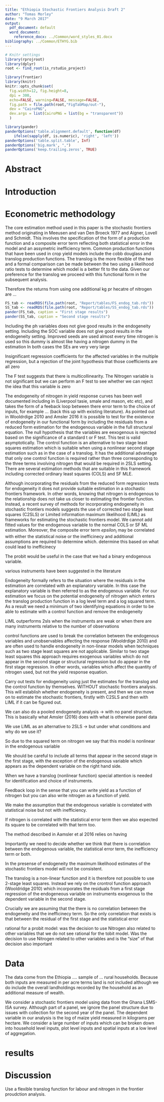 ```yaml
---
title: "Ethiopia Stochastic Frontiers Analysis Draft 2"
author: "Tomas Morley"
date: "9 March 2017"
output:
  pdf_document: default
  word_document:
    reference_docx: ../Common/word_styles_01.docx
bibliography: ../Common/ETHYG.bib
---
```


```r
# Knitr settings
library(rprojroot)
library(dplyr)
root <- find_root(is_rstudio_project)

library(frontier)
library(knitr)
knitr::opts_chunk$set(
  fig.width=12, fig.height=8,
  dpi = 300,
  echo=FALSE, warning=FALSE, message=FALSE,
  fig.path = file.path(root,"FigTabMap/out-"),
  dev = "CairoPNG",
  dev.args = list(CairoPNG = list(bg = "transparent"))
  )

library(pander)
panderOptions('table.alignment.default', function(df)
    ifelse(sapply(df, is.numeric), 'right', 'left'))
panderOptions('table.split.table', Inf)
panderOptions('big.mark', ",")
panderOptions('keep.trailing.zeros', TRUE)
```

# Abstract



# Introduction

# Econometric methodology

The core estimation method used in this paper is the stochastic frontiers method originating in Meeusen and van Den Broeck 1977 and Aigner, Lovell and Schmidt. This involves the specification of the form of a production function and a composite error term reflecting both statistical error in the model and an assymetric inefficiency term. Common production functions that have been used in crop yield models include the cobb douglass and translog production functions. The translog is the more flexible of the two and a formal comparison can be made between the two using a likelihood ratio tests to determine which model is a better fit to the data. Given our preference for the translog we proceed with this functional form in the subsequent analysis.

Therefore the returns from using one additional kg pr hecatre of nitrogen are ...

```r
FS_tab <- readRDS(file.path(root, "Report/tables/FS_endog_tab.rds"))
SS_tab <- readRDS(file.path(root, "Report/tables/SS_endog_tab.rds"))
pander(FS_tab, caption = "First stage results")
pander(SS_tab, caption = "Second stage results")
```

Including the ph variables does not give good results in the endogeneity setting.
Including the SOC variable does not give good results in the endogeneity setting.
Improved seeds are used almost every time nitrogen is used so this dummy is almost
like having a nitrogen dummy in the estimation
In both cases the SEs are very very large

Insignificant regression coefficients for the affected variables in the multiple regression, but a rejection of the joint hypothesis that those coefficients are all zero

The F test suggests that there is multicollinearity. The Nitrogen variable is not significant
but we can perform an F test to see whether we can reject the idea that this variable is zero

The endogeneity of nitrogen in yield response curves has been well documented including in (Liverpool tasie, smale and mason, etc etc), and takes the form of a feeback loop between there error term to the choice of inputs, for example ... (back this up with existing literature). As pointed out in Wooldrdige 2010 and Amsler 2016 it is possible to test for the existence of endogeneity in our functional form by including the residuals from a reduced form estimation for the endogenous variable in the full structural equation. The null hypothesis that the variables are eexogenous is rejected based on the significance of a standard t or F test. This test is valid asymptotically. The control function is an alternative to two stage least squares estimation which is suitable when using a nonlinear second stage estimation such as in the case of a translog. It has the additional advantage that only one control function is required rather than three corresponding to the three terms involving nitrogen that would be required in 2SLS setting. There are several estimation methods that are suitable in this framework including corrected ordinary least squares (COLS) and SF MLE.

Although incorporating the residuals from the reduced form regression tests for endogeneity it does not provide suitable estimation in a stochastic frontiers framework. In other words, knowing that nitrogen is endogenous to the relationship does not take us closer to estimating the frontier function. Instead, a recent survey of methods for incorporating endogeneity in stochastic frontiers models suggests the use of corrected two stage least squares (C2SLS) or Limited information maximum likelihood (LIML) as frameworks for estimating the stochastic frontiers model. We cannot add fitted values for the endogenous variable to the normal COLS or SF ML estimation. Moreover, the composite error term $epsilon_i$ may be correlated with either the statistical noise or the inefficinecy and additional assumptions are required to determine which. determine this based on what could lead to inefficinecy 

The probit would be useful in the case that we had a binary endogenous variable.

various instruments have been suggested in the literature

Endogeneity formally refers to the situation where the residuals in the estimation are correlated with an explanatory variable. In this case the explanatory variable is then referred to as the endogenous variable. For our estimation we focus on the potential endogeneity of nitrogen which enters the translog production function in a log level term and a log squared term. As a result we need a minimum of two identifying equations in order to be able to estimate with a control function and remove the endogeneity

LIML outperforms 2sls when the instruments are weak or when there are many instruments relative to the number of observations

control functions are used to break the correlation between the endogenous variables and unobservables affecting the response (Wooldrdige 2010) and are often used to handle endogeneity in non-linear models when techniques such as two stage least squares are not applicable. Similar to two stage least squares this approach requires exogenous variables which do not appear in the second stage or structural regression but do appear in the first stage regression. In other words, variables which affect the quantity of nitrogen used, but not the yield response equation.

Carry out tests for endogeneity using just the estimates for the translog and the control function by themselves. WITHOUT stochastic frontiers analysis. This will establish whether endogeneity is present, and then we can move on to estimate the stochastic frontiers, firstly with C2SLS and then with LIML if it can be figured out.

We can also do a pooled endogeneity analysis -> with no panel structure. This is basically what Amsler (2016) does with what is otherwise panel data

We use LIML as an alternative to 2SLS -> but under what conditions and why do we use it?

So due to the squared term on nitrogen we say that this model is nonlinear in the endogenous variable

We should be careful to include all terms that appear in the second stage in the first stage, with the exception of the endogenous variable which appears as the dependent variable on the right hand side.

When we have a translog (nonlinear function) special attention is needed for identification and choice of instruments.

Feedback loop in the sense that you can write yield as a function of nitrogen but you can also write nitrogen as a function of yield.

We make the assumption that the endogenous variable is correlated with statistical noise but not with inefficiency.

If nitrogen is correlated with the statistical error term then we also expected its square to be correlated with that term too.

The method described in Aamsler et al 2016 relies on having 

Importantly we need to decide whether we think that there is correlation between the endogenous variable, the statistical error term, the inefficiency term or both.

In the presense of endogeneity the maximum likelihood estimates of the stochastic frontiers model will not be consistent. 

The translog is a non-linear function and it is therefore not possible to use 2-stage least squares. Instead we rely on the crontrol function approach (Wooldridge 2010) which incorporates the residuals from a first stage regression of the endogeneous variable on instruments exogenous to the dependent variable in the second stage.

Crucially we are assuming that the there is no correlation between the endogeneity and the inefficinecy term. So the only correlation that exists is that between the residual of the first stage and the statistical error

rational for a probit model: was the decision to use Nitrogen also related to other variables that we do not see
rational for the tobit model. Was the decision to use Nitrogen related to other variables and is the "size" of that decision also important

# Data

The data come from the Ethiopia .... sample of ... rural households. 
Because both inputs are measured in per acre terms land is not included although we do include the overall landholdings recorded by the household as an additional measure of wealth.

We consider a stochastic frontiers model using data from the Ghana LSMS-ISA survey. Although part of a panel, we ignore the panel structure due to issues with collection for the second year of the panel. The dependent variable in our analysis is the log of maize yield measured in kilograms per hectare. We consider a large number of inputs which can be broken down into household level inputs, plot level inputs and spatial inputs at a low level of aggregation. 

# results

# Discussion

Use a flexible translog function for labour and nitrogen in the frontier proudction analysis. 

